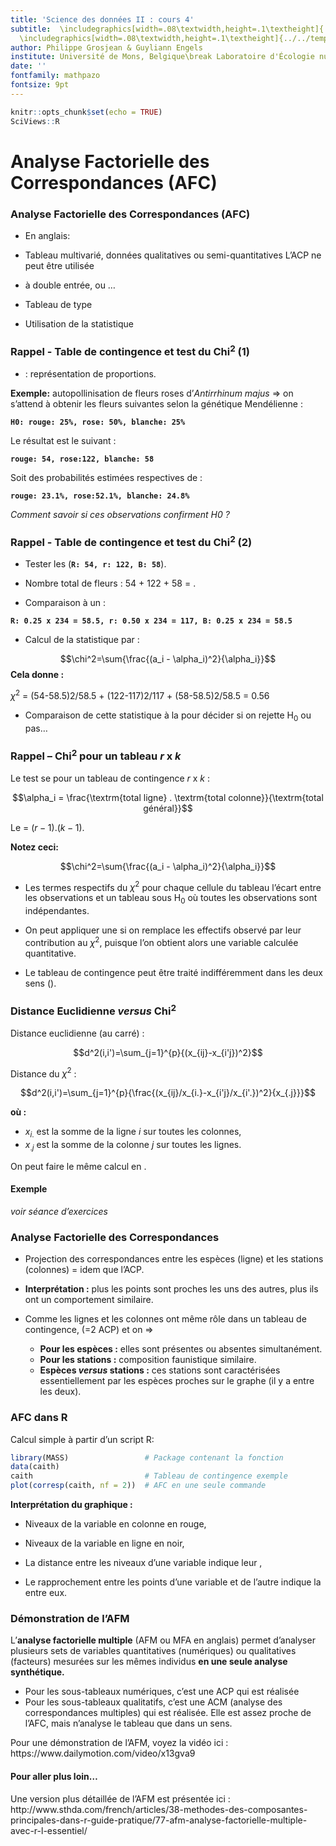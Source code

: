 ```yaml
---
title: 'Science des données II : cours 4'
subtitle:  \includegraphics[width=.08\textwidth,height=.1\textheight]{../../template/biodatascience.png}
  \includegraphics[width=.08\textwidth,height=.1\textheight]{../../template/SciViews-logo.pdf} \vfill Analyse Factorielle des Correspondances (AFC)
author: Philippe Grosjean & Guyliann Engels
institute: Université de Mons, Belgique\break Laboratoire d'Écologie numérique des Milieux aquatiques\break \includegraphics[width=.08\textwidth,height=.1\textheight]{../../template/EcoNum-logo.pdf} \break \url{http://biodatascience-course.sciviews.org} \break \url{sdd@sciviews.org}
date: ''
fontfamily: mathpazo
fontsize: 9pt
---
```


```r
knitr::opts_chunk$set(echo = TRUE)
SciViews::R
```

# Analyse Factorielle des Correspondances (AFC)

### Analyse Factorielle des Correspondances (AFC)

- En anglais: \alert{Correspondence Analysis}

- Tableau multivarié, données qualitatives ou semi-quantitatives L’ACP ne peut être utilisée

- \alert{Tableau de contingence} à double entrée, ou ...

- Tableau de type \alert{dénombrement espèces – stations}

- Utilisation de la statistique \alert{Chi-carré}


### Rappel - Table de contingence et test du Chi^2^ (1)

- \alert{Table de contingence} : représentation de proportions.

**Exemple:** autopollinisation de fleurs roses d’_Antirrhinum majus_
=> on s’attend à obtenir les fleurs suivantes selon la génétique Mendélienne :

**`H0: rouge: 25%, rose: 50%, blanche: 25%`**

Le résultat est le suivant :

**`rouge: 54, rose:122, blanche: 58`**

Soit des probabilités estimées respectives de :

**`rouge: 23.1%, rose:52.1%, blanche: 24.8%`**

_Comment savoir si ces observations confirment H0 ?_


### Rappel - Table de contingence et test du Chi^2^ (2)

- Tester les \alert{proportions observées $a_i$} (**`R: 54, r: 122, B: 58`**).

- Nombre total de fleurs : 54 + 122 + 58 = \alert{234}.

- Comparaison à un \alert{effectif théorique $\alpha_i$} :

**`R: 0.25 x 234 = 58.5, r: 0.50 x 234 = 117, B: 0.25 x 234 = 58.5`**

- Calcul de la statistique \alert{chi carré » ($\chi^2$)} par :

$$\chi^2=\sum{\frac{(a_i - \alpha_i)^2}{\alpha_i}}$$
**Cela donne :**

$\chi^2$ = (54-58.5)2/58.5 + (122-117)2/117 + (58-58.5)2/58.5 = 0.56

- Comparaison de cette statistique à la \alert{distribution théorique du $\chi^2$} pour décider si on rejette H~0~ ou pas...


### Rappel – Chi^2^ pour un tableau _r_ x _k_

Le test se \alert{généralise} pour un tableau de contingence _r_ x _k_ : 

$$\alpha_i = \frac{\textrm{total ligne} . \textrm{total colonne}}{\textrm{total général}}$$

Le \alert{nombre de ddl} = $(r-1).(k-1)$.

**Notez ceci:**

$$\chi^2=\sum{\frac{(a_i - \alpha_i)^2}{\alpha_i}}$$

- Les termes respectifs du $\chi^2$ pour chaque cellule du tableau \alert{quantifient} l’écart entre les observations et un tableau sous H~0~ où toutes les observations sont indépendantes.

- On peut appliquer une \alert{ACP} si on remplace les effectifs observé par leur contribution au $\chi^2$, puisque l’on obtient alors une variable calculée quantitative.

- Le tableau de contingence peut être traité indifféremment dans
les deux sens (\alert{pas de distinction cas et variable}).


### Distance Euclidienne _versus_ Chi^2^

Distance euclidienne (au carré) :

$$d^2(i,i')=\sum_{j=1}^{p}{(x_{ij}-x_{i'j})^2}$$

Distance du $\chi^2$ :

$$d^2(i,i')=\sum_{j=1}^{p}{\frac{(x_{ij}/x_{i.}-x_{i'j}/x_{i'.})^2}{x_{.j}}}$$

**où :**

- $x_{i.}$ est la somme de la ligne _i_ sur toutes les colonnes,
- $x_{.j}$ est la somme de la colonne _j_ sur toutes les lignes.

On peut faire le même calcul en \alert{inversant les lignes et les colonnes}.

#### Exemple

_voir séance d'exercices_


### Analyse Factorielle des Correspondances

- Projection des correspondances entre les espèces (ligne) et les stations (colonnes) \alert{dans un espace simplifié} = idem que l’ACP.

- **Interprétation :** plus les points sont proches les uns des autres, plus ils ont un comportement similaire.

- Comme les lignes et les colonnes ont même rôle dans un tableau de contingence, \alert{on calcule selon les deux orientations} (=2 ACP) et on \alert{superpose sur le même graphique} =>
    * **Pour les espèces :** elles sont présentes ou absentes simultanément.
    * **Pour les stations :** composition faunistique similaire.
    * **Espèces _versus_ stations :** ces stations sont caractérisées essentiellement par les espèces proches sur le graphe (il y a \alert{correspondance} entre les deux).


### AFC dans R

Calcul simple à partir d'un script R:

```r
library(MASS)                 # Package contenant la fonction
data(caith)
caith                         # Tableau de contingence exemple
plot(corresp(caith, nf = 2))  # AFC en une seule commande
```

**Interprétation du graphique :**

- Niveaux de la variable en colonne en rouge,

- Niveaux de la variable en ligne en noir,

- La distance entre les niveaux d’une variable indique leur \alert{similarité ou différences},

- Le rapprochement entre les points d’une variable et de l’autre indique la \alert{correspondance} entre eux.


### Démonstration de l'AFM

L'**analyse factorielle multiple** (AFM ou MFA en anglais) permet d'analyser plusieurs sets de variables quantitatives (numériques) ou qualitatives (facteurs) mesurées sur les mêmes individus **en une seule analyse synthétique.**

- Pour les sous-tableaux numériques, c'est une ACP qui est réalisée
- Pour les sous-tableaux qualitatifs, c'est une ACM (analyse des correspondances multiples) qui est réalisée. Elle est assez proche de l'AFC, mais n'analyse le tableau que dans un sens.

Pour une démonstration de l'AFM, voyez la vidéo ici : https://www.dailymotion.com/video/x13gva9

#### Pour aller plus loin...

Une version plus détaillée de l'AFM est présentée ici : http://www.sthda.com/french/articles/38-methodes-des-composantes-principales-dans-r-guide-pratique/77-afm-analyse-factorielle-multiple-avec-r-l-essentiel/
